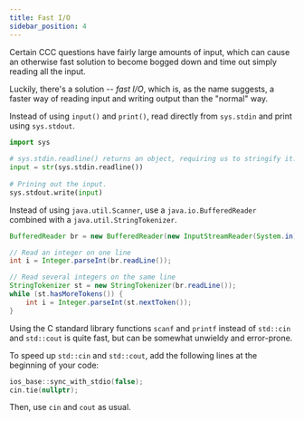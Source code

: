 ```yaml
---
title: Fast I/O
sidebar_position: 4
---
```



Certain CCC questions have fairly large amounts of input, which can cause an otherwise fast solution to become bogged down and time out simply reading all the input.

Luckily, there's a solution -- _fast I/O_, which is, as the name suggests, a faster way of reading input and writing output than the "normal" way.

<Tabs>
<TabItem value="py" label="Python" default>

Instead of using `input()` and `print()`, read directly from `sys.stdin` and print using `sys.stdout`.

```py
import sys
	
# sys.stdin.readline() returns an object, requiring us to stringify it.
input = str(sys.stdin.readline())
	
# Prining out the input.
sys.stdout.write(input)

```

</TabItem>

<TabItem value="java" label="Java">

Instead of using `java.util.Scanner`, use a `java.io.BufferedReader` combined with a `java.util.StringTokenizer`.

```java
BufferedReader br = new BufferedReader(new InputStreamReader(System.in));

// Read an integer on one line
int i = Integer.parseInt(br.readLine());

// Read several integers on the same line
StringTokenizer st = new StringTokenizer(br.readLine());
while (st.hasMoreTokens()) {
	int i = Integer.parseInt(st.nextToken());
}
```

</TabItem>

<TabItem value="cpp" label="C++">

Using the C standard library functions `scanf` and `printf` instead of `std::cin` and `std::cout` is quite fast, but can be somewhat unwieldy and error-prone.

To speed up `std::cin` and `std::cout`, add the following lines at the beginning of your code:

```cpp
ios_base::sync_with_stdio(false);
cin.tie(nullptr);
```

Then, use `cin` and `cout` as usual.

</TabItem>
</Tabs>
